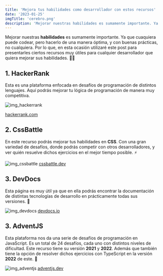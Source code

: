 ```yaml
---
title: 'Mejora tus habilidades como desarrollador con estos recursos'
date: '2023-01-25'
imgTitle: 'cerebro.png'
description: 'Mejorar nuestras habilidades es sumamente importante. Ya que cuaquiera puede codear, pero hacerlo de una manera óptima, y con buenas prácticas, no cualquiera.'
---
```


Mejorar nuestras **habilidades** es sumamente importante. Ya que cuaquiera puede codear, pero hacerlo de una manera óptima, y con buenas prácticas, no cualquiera.
Por lo que, en esta ocasión utilizaré este post para presentarles ciertos recursos muy útiles para cualquier desarrollador que quiera mejorar sus habilidades. 👨‍💻

## 1. HackerRank

Esta es una plataforma enfocada en desafíos de programación de distintos lenguajes. Aquí podrás mejorar tu lógica de programación de manera muy competitiva.

![img_hackerrank](/img/posts/mejora_tus_habilidades_como_desarrollador/2.png)

[hackerrank.com](https://www.hackerrank.com/)

## 2. CssBattle

En este recurso podrás mejorar tus habilidades en **CSS**. Con una gran variedad de desafíos, donde podrás competir con otros desarrolladores,
y ver quién resuelve dichos ejercicios en el mejor tiempo posible. ⚡

![img_cssbattle](/img/posts/mejora_tus_habilidades_como_desarrollador/1.png)
[cssbattle.dev](https://cssbattle.dev/)

## 3. DevDocs

Esta página es muy útil ya que en ella podrás encontrar la documentación de distintas tecnologías de desarrollo en prácticamente todas sus versiones. 👀

![img_devdocs](/img/posts/mejora_tus_habilidades_como_desarrollador/3.png)
[devdocs.io](https://devdocs.io/)

## 3. AdventJS

Esta plataforma nos da una serie de desafíos de programación en JavaScript. Es un total de 24 desafíos, cada uno con distintos niveles de dificultad.
Este recurso tiene su versión **2021** y **2022**. Además que también tiene la opción de resolver dichos ejercicios con TypeScript en la versión **2022** de este. 🤩

![img_adventjs](/img/posts/mejora_tus_habilidades_como_desarrollador/4.png)
[adventjs.dev](https://adventjs.dev/es)




